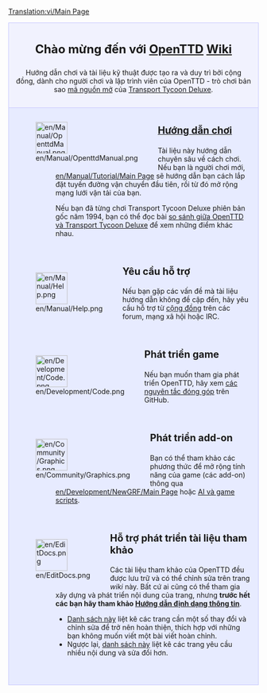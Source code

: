 [[Translation:vi/Main Page]]

<div style="background-color: #f1f2fe; border: 1px solid #c7c8fe; margin: 0; padding: 1em 1em 1em 1em; text-align:center">
<div style="font-size:1.7em; font-weight:bold">Chào mừng đến với <span class="plainlinks">[http://www.openttd.org/ OpenTTD]</span> [https://www.wikipedia.org/wiki/Wiki Wiki]</div>
Hướng dẫn chơi và tài liệu kỹ thuật được tạo ra và duy trì bởi cộng đồng, dành cho người chơi và lập trình viên của OpenTTD - trò chơi bản sao [http://www.opensource.org/ mã nguồn mở] của [https://vi.wikipedia.org/wiki/Transport_Tycoon Transport Tycoon Deluxe].
</div>

<div style="background-color: #E7EBFF; border: 1px solid #c7c8fe; border-top:none; padding: 1em 1em 0em 1em; margin-bottom:2em">
<div style="float:left">[[File:en/Manual/OpenttdManual.png|64px]]</div>
<div style="margin-left:80px; margin-bottom:4em">
<div style="font-size:1.4em; font-weight:bold">[[en/Manual/Main Page|Hướng dẫn chơi]]</div>
Tài liệu này hướng dẫn chuyên sâu về cách chơi. Nếu bạn là người chơi mới, [[en/Manual/Tutorial/Main Page]] sẽ hướng dẫn bạn cách lắp đặt tuyến đường vận chuyển đầu tiên, rồi từ đó mở rộng mạng lưới vận tải của bạn.

Nếu bạn đã từng chơi Transport Tycoon Deluxe phiên bản gốc năm 1994, bạn có thể đọc bài [[en/Archive/OpenTTD/Changes from TTD|so sánh giữa OpenTTD và Transport Tycoon Deluxe]] để xem những điểm khác nhau.
</div>

<div style="float:left">[[File:en/Manual/Help.png|64px]]</div>
<div style="margin-left:80px; margin-bottom:4em">
<div style="font-size:1.4em; font-weight:bold">Yêu cầu hỗ trợ</div>
Nếu bạn gặp các vấn đề mà tài liệu hướng dẫn không đề cập đến, hãy yêu cầu hỗ trợ từ [[en/Community/Community|cộng đồng]] trên các forum, mạng xã hội hoặc IRC.
</div>

<div style="float:left">[[File:en/Development/Code.png|64px]]</div>
<div style="margin-left:80px; margin-bottom:4em">
<div style="font-size:1.4em; font-weight:bold">Phát triển game</div>
Nếu bạn muốn tham gia phát triển OpenTTD, hãy xem [https://github.com/OpenTTD/OpenTTD/blob/master/CONTRIBUTING.md các nguyên tắc đóng góp] trên GitHub.
</div>

<div style="float:left">[[File:en/Community/Graphics.png|64px]]</div>
<div style="margin-left:80px; margin-bottom:4em">
<div style="font-size:1.4em; font-weight:bold">Phát triển add-on</div>
Bạn có thể tham khảo các phương thức để mở rộng tính năng của game (các add-on) thông qua [[en/Development/NewGRF/Main Page]] hoặc [[en/Development/Script/Main Page|AI và game scripts]].
</div>

<div style="float:left">[[File:en/EditDocs.png|64px]]</div>
<div style="margin-left:80px; margin-bottom:4em">
<div style="font-size:1.4em; font-weight:bold">Hỗ trợ phát triển tài liệu tham khảo</div>
Các tài liệu tham khảo của OpenTTD đều được lưu trữ và có thể chỉnh sửa trên trang <em>wiki</em> này. Bất cứ ai cũng có thể tham gia xây dựng và phát triển nội dung của trang, nhưng '''trước hết các bạn hãy tham khảo [[en/Wiki/Manual of Style|Hướng dẫn định dạng thông tin]]'''.
* [[:Category:en/To do|Danh sách này]] liệt kê các trang cần một số thay đổi và chỉnh sửa để trở nên hoàn thiện, thích hợp với những bạn không muốn viết một bài viết hoàn chỉnh.
* Ngược lại, [[:Category:en/Articles to be expanded|danh sách này]] liệt kê các trang yêu cầu nhiều nội dung và sửa đổi hơn. 
</div>

</div>
